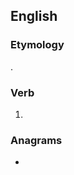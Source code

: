 ==English==

===Etymology===
{{suffix|wake|est|lang=en}}.

===Verb===
{{head|en|verb form}}

# {{en-archaic second-person singular of|wake|lang=en}}

===Anagrams===
* {{anagrams|en|a=aekstw|tweaks}}